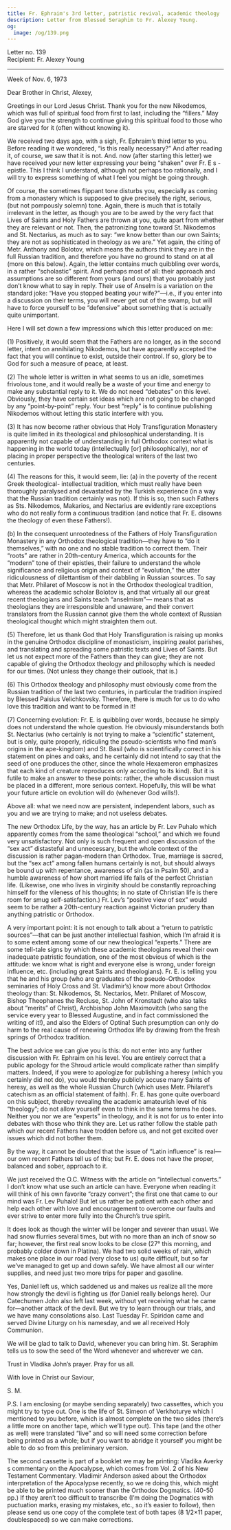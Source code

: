 ```yaml
---
title: Fr. Ephraim's 3rd letter, patristic revival, academic theology
description: Letter from Blessed Seraphim to Fr. Alexey Young.
og:
  image: /og/139.png
---
```


<div style={{textAlign:'right', fontFamily:'monospace'}}>Letter no. 139</div>
<div style={{textAlign:'left', fontFamily:'monospace'}}>Recipient: Fr. Alexey Young</div>

---

Week of Nov. 6, 1973

Dear Brother in Christ, Alexey,

Greetings in our Lord Jesus Christ. Thank you for the new Nikodemos, which was full of spiritual food from first to last, including the “fillers.” May God give you the strength to continue giving this spiritual food to those who are starved for it (often without knowing it).

We received two days ago, with a sigh, Fr. Ephraim’s third letter to you. Before reading it we wondered, “is this really necessary?” And after reading it, of course, we saw that it is not. And. now (after starting this letter) we have received your new letter expressing your being “shaken” over Fr. E s -epistle. This I think I understand, although not perhaps too rationally, and I will try to express something of what I feel you might be going through.

Of course, the sometimes flippant tone disturbs you, especially as coming from a monastery which is supposed to give precisely the right, serious, (but not pompously solemn) tone. Again, there is much that is totally irrelevant in the letter, as though you are to be awed by the very fact that Lives of Saints and Holy Fathers are thrown at you, quite apart from whether they are relevant or not. Then, the patronizing tone toward St. Nikodemos and St. Nectarius, as much as to say: “we know better than our own Saints; they are not as sophisticated in theology as we are.” Yet again, the citing of Metr. Anthony and Bolotov, which means the authors think they are in the full Russian tradition, and therefore you have no ground to stand on at all (more on this below). Again, the letter contains much quibbling over words, in a rather “scholastic” spirit. And perhaps most of all: their approach and assumptions are so different from yours (and ours) that you probably just don’t know what to say in reply. Their use of Anselm is a variation on the standard joke: “Have you stopped beating your wife?”—i.e., if you enter into a discussion on their terms, you will never get out of the swamp, but will have to force yourself to be “defensive” about something that is actually quite unimportant.

Here I will set down a few impressions which this letter produced on me:

(1) Positively, it would seem that the Fathers are no longer, as in the second letter, intent on annihilating Nikodemos, but have apparently accepted the fact that you will continue to exist, outside their control. If so, glory be to God for such a measure of peace, at least.

(2) The whole letter is written in what seems to us an idle, sometimes frivolous tone, and it would really be a waste of your time and energy to make any substantial reply to it. We do not need “debates” on this level. Obviously, they have certain set ideas which are not going to be changed by any “point-by-point” reply. Your best “reply” is to continue publishing Nikodemos without letting this static interfere with you.

(3) It has now become rather obvious that Holy Transfiguration Monastery is quite limited in its theological and philosophical understanding. It is apparently not capable of understanding in full Orthodox context what is happening in the world today (intellectually [or] philosophically), nor of placing in proper perspective the theological writers of the last two centuries.

(4) The reasons for this, it would seem, lie: (a) in the poverty of the recent Greek theological- intellectual tradition, which must really have been thoroughly paralysed and devastated by the Turkish experience (in a way that the Russian tradition certainly was not). If this is so, then such Fathers as Sts. Nikodemos, Makarios, and Nectarius are evidently rare exceptions who do not really form a continuous tradition (and notice that Fr. E. disowns the theology of even these Fathers!).

(b) In the consequent unrootedness of the Fathers of Holy Transfiguration Monastery in any Orthodox theological tradition—they have to “do it themselves,” with no one and no stable tradition to correct them. Their “roots” are rather in 20th-century America, which accounts for the “modern” tone of their epistles, their failure to understand the whole significance and religious origin and context of “evolution,” the utter ridiculousness of dilettantism of their dabbling in Russian sources. To say that Metr. Philaret of Moscow is not in the Orthodox theological tradition, whereas the academic scholar Bolotov is, and that virtually all our great recent theologians and Saints teach “anselmism”— means that as theologians they are irresponsible and unaware, and their convert translators from the Russian cannot give them the whole context of Russian theological thought which might straighten them out.

(5) Therefore, let us thank God that Holy Transfiguration is raising up monks in the genuine Orthodox discipline of monasticism, inspiring zealot parishes, and translating and spreading some patristic texts and Lives of Saints. But let us not expect more of the Fathers than they can give; they are not capable of giving the Orthodox theology and philosophy which is needed for our times. (Not unless they change their outlook, that is.)

(6) This Orthodox theology and philosophy must obviously come from the Russian tradition of the last two centuries, in particular the tradition inspired by Blessed Paisius Velichkovsky. Therefore, there is much for us to do who love this tradition and want to be formed in it!

(7) Concerning evolution: Fr. E. is quibbling over words, because he simply does not understand the whole question. He obviously misunderstands both St. Nectarius (who certainly is not trying to make a “scientific” statement, but is only, quite properly, ridiculing the pseudo-scientists who find man’s origins in the аре-kingdom) and St. Basil (who is scientifically correct in his statement on pines and oaks, and he certainly did not intend to say that the seed of one produces the other, since the whole Hexaemeron emphasizes that each kind of creature reproduces only according to its kind). But it is futile to make an answer to these points: rather, the whole discussion must be placed in a different, more serious context. Hopefully, this will be what your future article on evolution will do (whenever God wills!).

Above all: what we need now are persistent, independent labors, such as you and we are trying to make; and not useless debates.

The new Orthodox Life, by the way, has an article by Fr. Lev Puhalo which apparently comes from the same theological “school,” and which we found very unsatisfactory. Not only is such frequent and open discussion of the “sex act” distasteful and unnecessary, but the whole context of the discussion is rather pagan-modern than Orthodox. True, marriage is sacred, but the “sex act” among fallen humans certainly is not, but should always be bound up with repentance, awareness of sin (as in Psalm 50), and a humble awareness of how short married life falls of the perfect Christian life. (Likewise, one who lives in virginity should be constantly reproaching himself for the vileness of his thoughts; in no state of Christian life is there room for smug self-satisfaction.) Fr. Lev’s “positive view of sex” would seem to be rather a 20th-century reaction against Victorian prudery than anything patristic or Orthodox.

A very important point: it is not enough to talk about a “return to patristic sources”—that can be just another intellectual fashion, which I’m afraid it is to some extent among some of our new theological “experts.” There are some tell-tale signs by which these academic theologians reveal their own inadequate patristic foundation, one of the most obvious of which is the attitude: we know what is right and everyone else is wrong, under foreign influence, etc. (including great Saints and theologians). Fr. E. is telling you that he and his group (who are graduates of the pseudo-Orthodox seminaries of Holy Cross and St. Vladimir’s) know more about Orthodox theology than: St. Nikodemos, St. Nectarios, Metr. Philaret of Moscow, Bishop Theophanes the Recluse, St. John of Kronstadt (who also talks about “merits” of Christ), Archbishop John Maximovitch (who sang the service every year to Blessed Augustine, and in fact commissioned the writing of it!), and also the Elders of Optina! Such presumption can only do harm to the real cause of renewing Orthodox life by drawing from the fresh springs of Orthodox tradition.

The best advice we can give you is this: do not enter into any further discussion with Fr. Ephraim on his level. You are entirely correct that a public apology for the Shroud article would complicate rather than simplify matters. Indeed, if you were to apologize for publishing a heresy (which you certainly did not do), you would thereby publicly accuse many Saints of heresy, as well as the whole Russian Church (which uses Metr. Philaret’s catechism as an official statement of faith). Fr. E. has gone quite overboard on this subject, thereby revealing the academic amateurish level of his “theology”; do not allow yourself even to think in the same terms he does. Neither you nor we are “experts” in theology, and it is not for us to enter into debates with those who think they are. Let us rather follow the stable path which our recent Fathers have trodden before us, and not get excited over issues which did not bother them.

By the way, it cannot be doubted that the issue of “Latin influence” is real—our own recent Fathers tell us of this; but Fr. E. does not have the proper, balanced and sober, approach to it.

We just received the O.C. Witness with the article on “intellectual converts.” I don’t know what use such an article can have. Everyone when reading it will think of his own favorite “crazy convert”; the first one that came to our mind was Fr. Lev Puhalo! But let us rather be patient with each other and help each other with love and encouragement to overcome our faults and ever strive to enter more fully into the Church’s true spirit.

It does look as though the winter will be longer and severer than usual. We had snow flurries several times, but with no more than an inch of snow so far; however, the first real snow looks to be close (27° this morning, and probably colder down in Platina). We had two solid weeks of rain, which makes one place in our road (very close to us) quite difficult, but so far we’ve managed to get up and down safely. We have almost all our winter supplies, and need just two more trips for paper and gasoline.

Yes, Daniel left us, which saddened us and makes us realize all the more how strongly the devil is fighting us (for Daniel really belongs here). Our Catechumen John also left last week, without yet receiving what he came for—another attack of the devil. But we try to learn through our trials, and we have many consolations also. Last Tuesday Fr. Spiridon came and served Divine Liturgy on his namesday, and we all received Holy Communion.

We will be glad to talk to David, whenever you can bring him. St. Seraphim tells us to sow the seed of the Word whenever and wherever we can.

Trust in Vladika John’s prayer. Pray for us all.

With love in Christ our Saviour,

S. M.

P.S. I am enclosing (or maybe sending separately) two cassettes, which you might try to type out. One is the life of St. Simeon of Verkhoturye which I mentioned to you before, which is almost complete on the two sides (there’s a little more on another tape, which we’ll type out). This tape (and the other as well) were translated “live” and so will need some correction before being printed as a whole; but if you want to abridge it yourself you might be able to do so from this preliminary version.

The second cassette is part of a booklet we may be printing: Vladika Averky s commentary on the Apocalypse, which comes from Vol. 2 of his New Testament Commentary. Vladimir Anderson asked about the Orthodox interpretation of the Apocalypse recently, so we re doing this, which might be able to be printed much sooner than the Orthodox Dogmatics. (40-50 pp.) If they aren’t too difficult to transcribe (I’m doing the Dogmatics with puctuation marks, erasing my mistakes, etc., so it’s easier to follow), then please send us one copy of the complete text of both tapes (8 1/2×11 paper, doublespaced) so we can make corrections.

